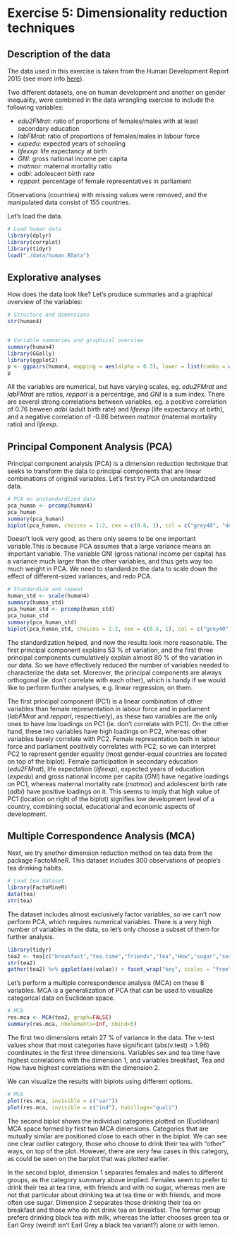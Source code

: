 # Exercise 5: Dimensionality reduction techniques


## Description of the data

The data used in this exercise is taken from the Human Development Report 2015 (see more info [here](http://hdr.undp.org/en/content/human-development-index-hdi)).

Two different datasets, one on human development and another on gender inequality, were combined in the data wrangling exercise to include the following variables:

* *edu2FMrat*: ratio of proportions of females/males with at least secondary education
* *labFMrat*: ratio of proportions of females/males in labour force
* *expedu*: expected years of schooling
* *lifexxp*: life expectancy at birth
* *GNI*: gross national income per capita
* *matmor*: maternal mortality ratio
* *adbi*: adolescent birth rate
* *repparl*: percentage of female representatives in parliament

Observations (countries) with missing values were removed, and the manipulated data consist of 155 countries.

Let's load the data.
```r
# Load human data
library(dplyr)
library(corrplot)
library(tidyr)
load("./data/human.RData")
```


## Explorative analyses

How does the data look like? Let's produce summaries and a graphical overview of the variables:
```r
# Structure and dimensions
str(human4)


# Variable summaries and graphical overview
summary(human4)
library(GGally)
library(ggplot2)
p <- ggpairs(human4, mapping = aes(alpha = 0.3), lower = list(combo = wrap("facethist", bins = 20)))
p
```

All the variables are numerical, but have varying scales, eg. *edu2FMrat* and *labFMrat* are ratios, *repparl* is a percentage, and *GNI* is a sum index. There are several strong correlations between variables, eg. a positive correlation of 0.76 beween *adbi* (adult birth rate) and *lifeexp* (life expectancy at birth), and a negative correlation of -0.86 between *matmor* (maternal mortality ratio) and *lifeexp*.


## Principal Component Analysis (PCA)

Principal component analysis (PCA) is a dimension reduction technique that seeks to transform the data to principal components that are linear combinations of original variables. Let's first try PCA on unstandardized data.
```r
# PCA on unstandardized data
pca_human <- prcomp(human4)
pca_human
summary(pca_human)
biplot(pca_human, choices = 1:2, cex = c(0.6, 1), col = c("grey40", "deeppink2"))
```

Doesn't look very good, as there only seems to be one important variable.This is because PCA assumes that a large variance means an important variable. The variable GNI (gross national income per capita) has a variance much larger than the other variables, and thus gets way too much weight in PCA. We need to standardize the data to scale down the effect of different-sized variances, and redo PCA.
```r
# Standardize and repeat
human_std <- scale(human4)
summary(human_std)
pca_human_std <- prcomp(human_std)
pca_human_std
summary(pca_human_std)
biplot(pca_human_std, choices = 1:2, cex = c(0.6, 1), col = c("grey40", "darkviolet"))
```

The standardization helped, and now the results look more reasonable. The first principal component explains 53 % of variation, and the first three principal components cumulatively explain almost 80 % of the variation in our data. So we have effectively reduced the number of variables needed to characterize the data set. Moreover, the principal components are always orthogonal (ie. don't correlate with each other), which is handy if we would like to perform further analyses, e.g. linear regression, on them.

The first principal component (PC1) is a linear combination of other variables than female representation in labour force and in parliament (*labFMrat* and *repparl*, respectively), as these two variables are the only ones to have low loadings on PC1 (ie. don't correlate with PC1). On the other hand, these two variables have high loadings on PC2, whereas other variables barely correlate with PC2. Female representation both in labour force and parliament positively correlates with PC2, so we can interpret PC2 to represent gender equality (most gender-equal countries are located on top of the biplot). Female participation in secondary education (*edu2FMrat*), life expectation (*lifeexp*), expected years of education (*expedu*) and gross national income per capita (*GNI*) have negative loadings on PC1, whereas maternal mortality rate (*matmor*) and adolescent birth rate (*adbi*) have positive loadings on it. This seems to imply that high value of PC1 (location on right of the biplot) signifies low development level of a country, combining social, educational and economic aspects of development.


## Multiple Correspondence Analysis (MCA)

Next, we try another dimension reduction method on tea data from the package FactoMineR. This dataset includes 300 observations of people's tea drinking habits.
```r
# Load tea dataset
library(FactoMineR)
data(tea)
str(tea)
```

The dataset includes almost exclusively factor variables, so we can't now perform PCA, which requires numerical variables. There is a very high number of variables in the data, so let's only choose a subset of them for further analysis.
```r
library(tidyr)
tea2 <- tea[c("breakfast","tea.time","friends","Tea","How","sugar","sex","sophisticated")]
str(tea2)
gather(tea2) %>% ggplot(aes(value)) + facet_wrap("key", scales = "free") + geom_bar() + theme(axis.text.x = element_text(angle = 45, hjust = 1, size = 8))
```

Let's perform a multiple correspondence analysis (MCA) on these 8 variables. MCA is a generalization of PCA that can be used to visualize categorical data on Euclidean space.
```r
# MCA
res.mca <- MCA(tea2, graph=FALSE)
summary(res.mca, nbelements=Inf, nbind=5)
```

The first two dimensions retain 27 % of variance in the data. The v-test values show that most categories have significant (abs(v.test) > 1.96) coordinates in the first three dimensions. Variables sex and tea time have highest correlations with the dimension 1, and variables breakfast, Tea and How have highest correlations with the dimension 2.

We can visualize the results with biplots using different options.
```r
# MCA
plot(res.mca, invisible = c("var"))
plot(res.mca, invisible = c("ind"), habillage="quali")
```

The second biplot shows the individual categories plotted on (Euclidean) MCA space formed by first two MCA dimensions. Categories that are mutually similar are positioned close to each other in the biplot. We can see one clear outlier category, those who choose to drink their tea with "other" ways, on top of the plot. However, there are very few cases in this category, as could be seen on the barplot that was plotted earlier. 

In the second biplot, dimension 1 separates females and males to different groups, as the category summary above implied. Females seem to prefer to drink their tea at tea time, with friends and with no sugar, whereas men are not that particular about drinking tea at tea time or with friends, and more often use sugar. Dimension 2 separates those drinking their tea on breakfast and those who do not drink tea on breakfast. The former group prefers drinking black tea with milk, whereas the latter chooses green tea or Earl Grey (weird! isn't Earl Grey a black tea variant?) alone or with lemon.


